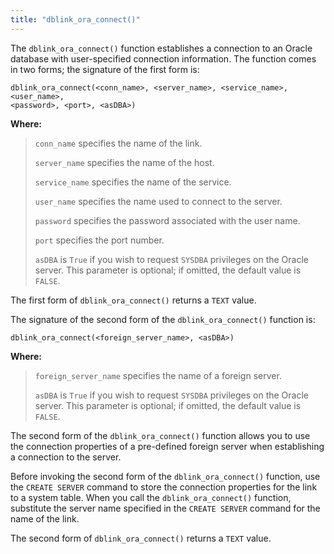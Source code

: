 ```yaml
---
title: "dblink_ora_connect()"
---
```


<div id="dblink_ora_connect" class="registered_link"></div>


The `dblink_ora_connect()` function establishes a connection to an Oracle database with user-specified connection information. The function comes in two forms; the signature of the first form is:

``` text
dblink_ora_connect(<conn_name>, <server_name>, <service_name>, <user_name>,
<password>, <port>, <asDBA>)
```

**Where:**

> `conn_name` specifies the name of the link.
> 
> `server_name` specifies the name of the host.
> 
> `service_name` specifies the name of the service.
> 
> `user_name` specifies the name used to connect to the server.
> 
> `password` specifies the password associated with the user name.
> 
> `port` specifies the port number.
> 
> `asDBA` is `True` if you wish to request `SYSDBA` privileges on the Oracle server. This parameter is optional; if omitted, the default value is `FALSE`.

The first form of `dblink_ora_connect()` returns a `TEXT` value.

The signature of the second form of the `dblink_ora_connect()` function is:

``` text
dblink_ora_connect(<foreign_server_name>, <asDBA>)
```

**Where:**

> `foreign_server_name` specifies the name of a foreign server.
> 
> `asDBA` is `True` if you wish to request `SYSDBA` privileges on the Oracle server. This parameter is optional; if omitted, the default value is `FALSE`.

The second form of the `dblink_ora_connect()` function allows you to use the connection properties of a pre-defined foreign server when establishing a connection to the server.

Before invoking the second form of the `dblink_ora_connect()` function, use the `CREATE SERVER` command to store the connection properties for the link to a system table. When you call the `dblink_ora_connect()` function, substitute the server name specified in the `CREATE SERVER` command for the name of the link.

The second form of `dblink_ora_connect()` returns a `TEXT` value.
